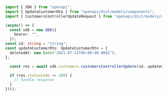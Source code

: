 ```typescript CustomersControllerUpdate.ts
import { SDK } from "openapi";
import { UpdateCustomerDto } from "openapi/dist/models/components";
import { CustomersControllerUpdateRequest } from "openapi/dist/models/operations";

(async() => {
  const sdk = new SDK({
    bearer: "",
  });
const id: string = "string";
const updateCustomerDto: UpdateCustomerDto = {
  deletedAt: new Date("2021-07-22T00:00:00.000Z"),
};

  const res = await sdk.customers.customersControllerUpdate(id, updateCustomerDto);

  if (res.statusCode == 200) {
    // handle response
  }
})();
```
